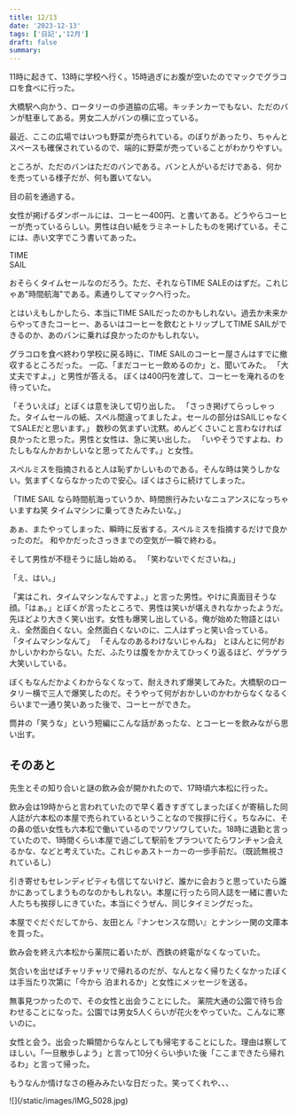 ```yaml
---
title: 12/13
date: '2023-12-13'
tags: ['日記','12月']
draft: false
summary: 
---
```

11時に起きて、13時に学校へ行く。15時過ぎにお腹が空いたのでマックでグラコロを食べに行った。

大橋駅へ向かう、ロータリーの歩道脇の広場。キッチンカーでもない、ただのバンが駐車してある。男女二人がバンの横に立っている。

最近、ここの広場ではいつも野菜が売られている。のぼりがあったり、ちゃんとスペースも確保されているので、端的に野菜が売っていることがわかりやすい。

ところが、ただのバンはただのバンである。バンと人がいるだけである、何かを売っている様子だが、何も置いてない。

目の前を通過する。

女性が掲げるダンボールには、コーヒー400円、と書いてある。どうやらコーヒーが売っているらしい。男性は白い紙をラミネートしたものを掲げている。そこには、赤い文字でこう書いてあった。

<div class="px-5 text-brorange text-bold">
	TIME <br />SAIL
</div>

おそらくタイムセールなのだろう。ただ、それならTIME SALEのはずだ。これじゃあ"時間航海"である。素通りしてマックへ行った。

とはいえもしかしたら、本当にTIME SAILだったのかもしれない。過去か未来からやってきたコーヒー、あるいはコーヒーを飲むとトリップしてTIME SAILができるのか、あのバンに乗れば良かったのかもしれない。

グラコロを食べ終わり学校に戻る時に、TIME SAILのコーヒー屋さんはすでに撤収するところだった。
一応、「まだコーヒー飲めるのか」と、聞いてみた。
「大丈夫ですよ。」と男性が答える。
ぼくは400円を渡して、コーヒーを淹れるのを待っていた。

「そういえば」とぼくは意を決して切り出した。
「さっき掲げてらっしゃった。タイムセールの紙、スペル間違ってましたよ。セールの部分はSAILじゃなくてSALEだと思います。」
数秒の気まずい沈黙。めんどくさいこと言わなければ良かったと思った。男性と女性は、急に笑い出した。
「いやそうですよね、わたしもなんかおかしいなと思ってたんです。」と女性。

スペルミスを指摘されると人は恥ずかしいものである。そんな時は笑うしかない。気まずくならなかったので安心。ぼくはさらに続けてしまった。

「TIME SAIL なら時間航海っていうか、時間旅行みたいなニュアンスになっちゃいますね笑 タイムマシンに乗ってきたみたいな。」

あぁ、またやってしまった、瞬時に反省する。スペルミスを指摘するだけで良かったのだ。
和やかだったさっきまでの空気が一瞬で終わる。

そして男性が不穏そうに話し始める。
「笑わないでくださいね。」

「え、はい。」

「実はこれ、タイムマシンなんですよ。」と言った男性。やけに真面目そうな顔。「はぁ。」とぼくが言ったところで、男性は笑いが堪えきれなかったようだ。先ほどより大きく笑い出す。女性も爆笑し出している。俺が始めた物語とはいえ、全然面白くない。全然面白くないのに、二人はずっと笑い合っている。
「タイムマシンなんて」
「そんなのあるわけないじゃんね」
とほんとに何がおかしいかわからない。ただ、ふたりは腹をかかえてひっくり返るほど、ゲラゲラ大笑いしている。

ぼくもなんだかよくわからなくなって、耐えきれず爆笑してみた。大橋駅のロータリー横で三人で爆笑したのだ。そうやって何がおかしいのかわからなくなるくらいまで一通り笑いあった後で、コーヒーができた。

筒井の「笑うな」という短編にこんな話があったな、とコーヒーを飲みながら思い出す。


## そのあと
先生とその知り合いと謎の飲み会が開かれたので、17時頃六本松に行った。

飲み会は19時からと言われていたので早く着きすぎてしまったぼくが寄稿した同人誌が六本松の本屋で売られているということなので挨拶に行く。ちなみに、その鼻の低い女性も六本松で働いているのでソワソワしていた。18時に退勤と言っていたので、1時間くらい本屋で過ごして駅前をプラついてたらワンチャン会えるかな、などと考えていた。これじゃあストーカーの一歩手前だ。（既読無視されているし）

引き寄せもセレンディピティも信じてないけど、誰かに会おうと思っていたら誰かにあってしまうものなのかもしれない。本屋に行ったら同人誌を一緒に書いた人たちも挨拶しにきていた。本当にぐうぜん、同じタイミングだった。

本屋でぐだぐだしてから、友田とん『ナンセンスな問い』とナンシー関の文庫本を買った。

飲み会を終え六本松から薬院に着いたが、西鉄の終電がなくなっていた。

気合いを出せばチャリチャリで帰れるのだが、なんとなく帰りたくなかったぼくは手当たり次第に「今から
泊まれるか」と女性にメッセージを送る。

無事見つかったので、その女性と出会うことにした。
薬院大通の公園で待ち合わせることになった。公園では男女5人くらいが花火をやっていた。こんなに寒いのに。

女性と会う。出会った瞬間からなんとしても帰宅することにした。理由は察してほしい。「一旦散歩しよう」と言って10分くらい歩いた後「ここまできたら帰れるわ」と言って帰った。

もうなんか情けなさの極みみたいな日だった。笑ってくれや、、、

<div class="w-auto h-full">
    ![](/static/images/IMG_5028.jpg)
</div>


